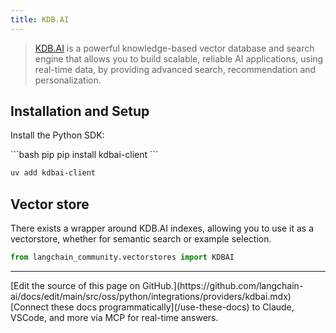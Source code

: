 ```yaml
---
title: KDB.AI
---
```


>[KDB.AI](https://kdb.ai) is a powerful knowledge-based vector database and search engine that allows you to build scalable, reliable AI applications, using real-time data, by providing advanced search, recommendation and personalization.


## Installation and Setup

Install the Python SDK:

<CodeGroup>
```bash pip
pip install kdbai-client
```

```bash uv
uv add kdbai-client
```
</CodeGroup>


## Vector store

There exists a wrapper around KDB.AI indexes, allowing you to use it as a vectorstore,
whether for semantic search or example selection.

```python
from langchain_community.vectorstores import KDBAI
```

---

<Callout icon="pen-to-square" iconType="regular">
    [Edit the source of this page on GitHub.](https://github.com/langchain-ai/docs/edit/main/src/oss/python/integrations/providers/kdbai.mdx)
</Callout>
<Tip icon="terminal" iconType="regular">
    [Connect these docs programmatically](/use-these-docs) to Claude, VSCode, and more via MCP for    real-time answers.
</Tip>

